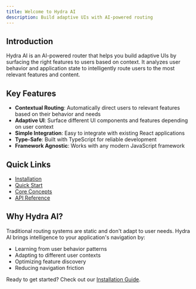 ```yaml
---
title: Welcome to Hydra AI
description: Build adaptive UIs with AI-powered routing
---
```


## Introduction

Hydra AI is an AI-powered router that helps you build adaptive UIs by surfacing the right features to users based on context. It analyzes user behavior and application state to intelligently route users to the most relevant features and content.

## Key Features

- **Contextual Routing**: Automatically direct users to relevant features based on their behavior and needs
- **Adaptive UI**: Surface different UI components and features depending on user context
- **Simple Integration**: Easy to integrate with existing React applications
- **Type-Safe**: Built with TypeScript for reliable development
- **Framework Agnostic**: Works with any modern JavaScript framework

## Quick Links

- [Installation](/docs/getting-started/installation)
- [Quick Start](/docs/getting-started/quickstart)
- [Core Concepts](/docs/core-concepts)
- [API Reference](/docs/api)

## Why Hydra AI?

Traditional routing systems are static and don't adapt to user needs. Hydra AI brings intelligence to your application's navigation by:

- Learning from user behavior patterns
- Adapting to different user contexts
- Optimizing feature discovery
- Reducing navigation friction

Ready to get started? Check out our [Installation Guide](/docs/getting-started/installation).
